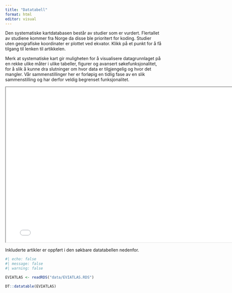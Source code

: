 ```yaml
---
title: "Datatabell"
format: html
editor: visual
---
```


Den systematiske kartdatabasen består av studier som er vurdert. Flertallet av studiene kommer fra Norge da disse ble prioritert for koding. Studier uten geografiske koordinater er plottet ved ekvator. Klikk på et punkt for å få tilgang til lenken til artikkelen.

Merk at systematiske kart gir muligheten for å visualisere datagrunnlaget på en rekke ulike måter i ulike tabeller, figurer og avansert søkefunksjonalitet, for å slik å kunne dra slutninger om hvor data er tilgjengelig og hvor det mangler. Vår sammenstillinger her er forløpig en tidlig fase av en slik sammenstilling og har derfor veldig begrenset funksjonalitet.

```{=html}
<iframe width="780" height="500" src="map.html" title="Kunnskapskart"></iframe>
```
Inkluderte artikler er oppført i den søkbare datatabellen nedenfor.

```r
#| echo: false
#| message: false
#| warning: false

EVIATLAS <- readRDS("data/EVIATLAS.RDS")

DT::datatable(EVIATLAS)

```
